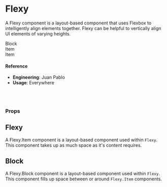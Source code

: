 
<Meta title="Utilities/UI Convenience/Flexy" component={Flexy} />

# Flexy

A Flexy component is a layout-based component that uses Flexbox to intelligently align elements together. Flexy can be helpful to vertically align UI elements of varying heights.

<Canvas>
  <Story name="default">
    <Flexy>
      <Flexy.Block>
        <div style={{ background: 'dodgerblue' }}>Block</div>
      </Flexy.Block>
      <Flexy.Item>
        <div style={{ background: 'salmon' }}>Item</div>
      </Flexy.Item>
      <Flexy.Item>
        <div style={{ background: 'lightgreen' }}>Item</div>
      </Flexy.Item>
    </Flexy>
  </Story>
</Canvas>

#### Reference

- **Engineering**: Juan Pablo
- **Usage**: Everywhere

<br />
<br />

### Props

<ArgsTable of={Flexy} />

## Flexy

A Flexy.Item component is a layout-based component used within `Flexy`. This component takes up as much space as it's content requires.

## Block

A Flexy.Block component is a layout-based component used within `Flexy`. This component fills up space between or around `Flexy.Item` components.
